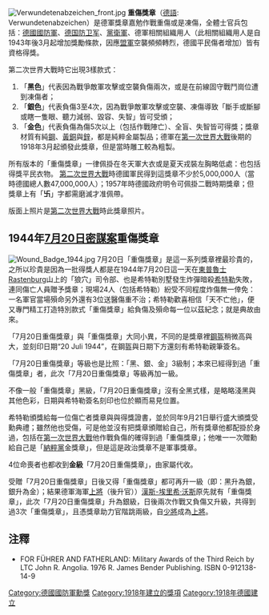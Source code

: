 
{{Infobox military award
|name=重傷獎章
|image=
|caption=
|awarded_by=[[德意志帝國陸軍|德意志帝國陸軍]]（一戰）[[德意志國防軍|德意志國防軍]]（二戰）
|type=[[徽章|徽章]]
|eligibility=軍事人員
|for=受到重傷或凍傷的現役軍事人員
|campaign=[[一戰|一戰]]，[[二戰|二戰]]
|status=不再頒發
|description=
|clasps=
|established=
|first_award=
|last_award=
|total=在[[二戰|二戰]]時一共頒發了500萬個徽章
|posthumous=
|recipients=
|individual=
|higher=
|same=
|lower=
|related=
|image2=
|caption2=
}}
[[File:Verwundetenabzeichen_front.jpg|thumb]]
'''重傷獎章'''（[[德語|德語]]: Verwundetenabzeichen）是德軍獎章嘉勉作戰重傷或是凍傷，全體士官兵包括：[[德國國防軍|德國國防軍]]、[[德国防卫军|德国防卫军]]、[[黨衛軍|黨衛軍]]、德軍相關組織用人（此相關組織用人是自1943年後3月起增加獎勵條款，因應[[盟軍|盟軍]]空襲頻頻轉烈，德國平民傷者增加）皆有資格得獎。

第二次世界大戰時它出現3樣款式：
#「'''黑色'''」代表因為戰爭敵軍攻擊或空襲負傷兩次，或是在前線固守戰鬥崗位遭到凍傷者；
#「'''銀色'''」代表負傷3至4次，因為戰爭敵軍攻擊或空襲、凍傷導致「斷手或斷腳或瞎一隻眼、聽力減弱、毀容、失智」皆可受頒；
#「'''金色'''」代表負傷為傷5次以上（包括作戰陣亡）、全盲、失智皆可得獎；獎章材質有純[[鋼|鋼]]、[[黃銅|黃銅]]與[[鋅|鋅]]，都是純粹金屬製品；德軍在[[第一次世界大戰|第一次世界大戰]]後期的1918年3月起頒發此獎章，但是當時雕工較為粗製。

所有版本的「重傷獎章」一律佩掛在冬天軍大衣或是夏天戎裝左胸略低處：也包括得獎平民衣物。  [[第二次世界大戰|第二次世界大戰]]時德國軍民得到這獎章不少於5,000,000人（當時德國總人數47,000,000人）；1957年時德國政府明令可佩掛二戰時期獎章；但獎章上有「'''卐'''」字都需磨滅才准佩帶。

版面上照片是[[第二次世界大戰|第二次世界大戰]]時此獎章照片。

==1944年[[7月20日密謀案|7月20日密謀案]]重傷獎章==
[[File:Wound_Badge_1944.jpg|thumb]]
7月20日「重傷獎章」是這一系列獎章裡最珍貴的，之所以珍貴是因為一批得獎人都是在1944年7月20日這一天在[[東普魯士|東普魯士]]Rastenburg山上的「狼穴」司令部、也是希特勒別墅發生炸彈暗殺[[希特勒|希特勒]]失敗，連同傷亡人員贈予獎章；現場24人（包括希特勒）紛受不同程度炸傷無一倖免：一名軍官當場殞命另外還有3位送醫傷重不治；希特勒歡喜相信「天不亡他」，便又專門精工打造特別款式「重傷獎章」給負傷及殞命每一位以茲紀念；就是典故由來。   

「7月20日重傷獎章」與「重傷獎章」大同小異，不同的是獎章裡[[鋼盔|鋼盔]]稍微高與大，並刻印日期“20 Juli 1944”，在鋼盔與日期下方還刻有希特勒親筆簽名。 

「7月20日重傷獎章」等級也是比照：「黑、銀、金」3級制；本來已經得到過「重傷獎章」者，此次「7月20日重傷獎章」等級再加一級。    

不像一般「重傷獎章」黑級，「7月20日重傷獎章」沒有全黑式樣，是略略淺黑與其他色彩，日期與希特勒簽名刻印也位於顯而易見位置。  

希特勒頒獎給每一位傷亡者獎章與與得獎證書，並於同年9月21日舉行盛大頒獎受勳典禮；雖然他也受傷，可是他並沒有把獎章頒贈給自己，所有獎章他都配掛於身過，包括在[[第一次世界大戰|第一次世界大戰]]他作戰負傷的確得到過「重傷獎章」；他唯一一次贈勳給自己是「[[納粹黨|納粹黨]]金獎章」，但是這是政治獎章不是軍事獎章。

4位命喪者也都收到'''金級'''「7月20日重傷獎章」，由家屬代收。

受贈「7月20日重傷獎章」日後又得「重傷獎章」都可再升一級（即：黑升為銀，銀升為金）；結果德軍海軍[[上將|上將]]（後升官））[[漢斯-埃里希·沃斯|漢斯-埃里希·沃斯]]原先就有「重傷獎章」，此次「7月20日重傷獎章」升為銀級，日後兩次作戰又負傷又升級，共得到過3次「重傷獎章」，且憑獎章助力官階跳兩級，自[[少將|少將]]成為[[上將|上將]]。

==注釋==
* FOR FÜHRER AND FATHERLAND: Military Awards of the Third Reich by LTC John R. Angolia. 1976 R. James Bender Publishing.  ISBN 0-912138-14-9

{{納粹德國軍事勳獎}}
[[Category:德國國防軍勳獎|Category:德國國防軍勳獎]]
[[Category:1918年建立的獎項|Category:1918年建立的獎項]]
[[Category:1918年德國建立|Category:1918年德國建立]]